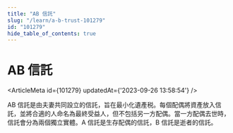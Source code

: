 ```yaml
---
title: "AB 信託"
slug: "/learn/a-b-trust-101279"
id: "101279"
hide_table_of_contents: true
---
```



# AB 信託

<ArticleMeta id={101279} updatedAt={'2023-09-26 13:58:54'} />
<div className='border-solid border-b border-t-0 my-4 border-[var(--ifm-color-gray-300)]' />

AB 信託是由夫妻共同設立的信託，旨在最小化遺產税。每個配偶將資產放入信託，並將合適的人命名為最終受益人，但不包括另一方配偶。當一方配偶去世時，信託會分為兩個獨立實體。A 信託是生存配偶的信託，B 信託是逝者的信託。

